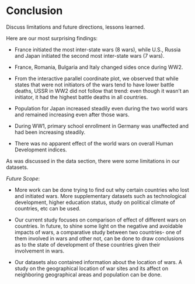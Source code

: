 # Conclusion

Discuss limitations and future directions, lessons learned.

Here are our most surprising findings:

- France initiated the most inter-state wars (8 wars), while U.S., Russia and Japan initiated the second most inter-state wars (7 wars).

- France, Romania, Bulgaria and Italy changed sides once during WW2.

- From the interactive parallel coordinate plot, we observed that while states that were not initiators of the wars tend to have lower battle deaths, USSR in WW2 did not follow that trend: even though it wasn't an initiator, it had the highest battle deaths in all countries. 

- Population for Japan increased steadily even during the two world wars and remained increasing even after those wars. 

- During WW1, primary school enrollment in Germany was unaffected and had been increasing steadily.

- There was no apparent effect of the world wars on overall Human Development indices.

As was discussed in the data section, there were some limitations in our datasets.

*Future Scope*:

- More work can be done trying to find out why certain countries who lost and initiated wars. More supplementary datasets such as technological development, higher education status, study on political climate of countries, etc can be used.

- Our current study focuses on comparison of effect of different wars on countries. In future, to shine some light on the negative and avoidable impacts of wars, a comparative study between two countries- one of them involved in wars and other not, can be done to draw conclusions as to the state of development of these countries given their involvement in wars.

- Our datasets also contained information about the location of wars. A study on the geographical location of war sites and its affect on neighboring geographical areas and population can be done.
